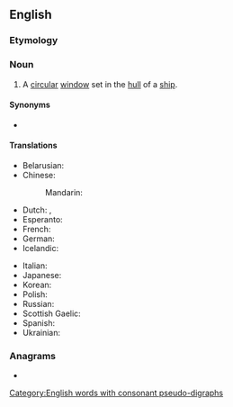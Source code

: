 ==English==

===Etymology===
{{compound|en|port|hole}}

===Noun===
{{en-noun}}

# A [[circular]] [[window]] set in the [[hull]] of a [[ship]].

====Synonyms====
* {{l|en|scuttle}}

====Translations====
{{trans-top|circular window}}
* Belarusian: {{t|be|ілюміна́тар|m}}
* Chinese:
*: Mandarin: {{t+|cmn|舷窗|tr=xiánchuāng}}
* Dutch: {{t+|nl|patrijs|f}}, {{t|nl|patrijspoort|f}}
* Esperanto: {{t+|eo|luko}}
* French: {{t+|fr|hublot|m}}
* German: {{t+|de|Bullauge|n}}
* Icelandic: {{t+|is|kýrauga|n}}
{{trans-mid}}
* Italian: {{t+|it|oblò}}
* Japanese: {{t|ja|舷窓|tr=げんそう, gensō|sc=Jpan}}
* Korean: {{t|ko|현창|sc=Kore}}
* Polish: {{t+|pl|bulaj|m}}
* Russian: {{t+|ru|иллюмина́тор|m}}
* Scottish Gaelic: {{t|gd|uinneag bàta|f}}
* Spanish: {{t+|es|tronera|f}}
* Ukrainian: {{t|uk|ілюміна́тор|m}}
{{trans-bottom}}

===Anagrams===
* {{anagrams|en|potholer}}

[[Category:English words with consonant pseudo-digraphs]]